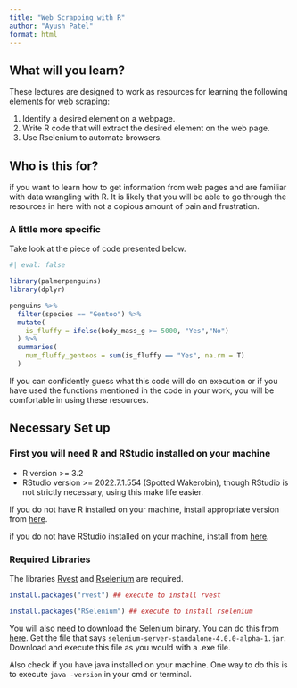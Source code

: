 ```yaml
---
title: "Web Scrapping with R"
author: "Ayush Patel"
format: html
---
```


## What will you learn?

These lectures are designed to work as resources for learning the following elements for web scraping:

  1. Identify a desired element on a webpage.
  2. Write R code that will extract the desired element on the web page.
  3. Use Rselenium to automate browsers.


## Who is this for?

if you want to learn how to get information from web pages and are familiar with data wrangling with R. It is likely that you will be able to go through the resources in here with not a copious amount of pain and frustration.

### A little more specific

Take look at the piece of code presented below.

```r
#| eval: false

library(palmerpenguins)
library(dplyr)

penguins %>% 
  filter(species == "Gentoo") %>% 
  mutate(
    is_fluffy = ifelse(body_mass_g >= 5000, "Yes","No")
  ) %>% 
  summaries(
    num_fluffy_gentoos = sum(is_fluffy == "Yes", na.rm = T)
  )

```


If you can confidently guess what this code will do on execution or if you have used the functions mentioned in the code in your work, you will be comfortable in using these resources.


## Necessary Set up

### First you will need R and RStudio installed on your machine

  + R version >= 3.2
  + RStudio version >= 2022.7.1.554 (Spotted Wakerobin), though RStudio is not strictly necessary, using this make life easier.
  
If you do not have R installed on your machine, install appropriate version from [here](https://cran.r-project.org/).

if you do not have RStudio installed on your machine, install from [here](https://www.rstudio.com/products/rstudio/).

### Required Libraries

The libraries [Rvest](https://rvest.tidyverse.org/) and [Rselenium](https://docs.ropensci.org/RSelenium/) are required.

```r


install.packages("rvest") ## execute to install rvest

install.packages("RSelenium") ## execute to install rselenium

```

You will also need to download the Selenium binary. You can do this from [here](https://selenium-release.storage.googleapis.com/index.html?path=4.0/). Get the file that says `selenium-server-standalone-4.0.0-alpha-1.jar`. Download and execute this file as you would with a .exe file.

Also check if you have java installed on your machine. One way to do this is to execute `java -version` in your cmd or terminal.